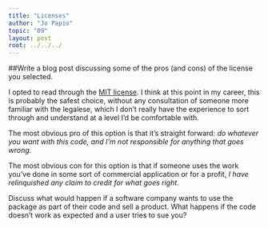 ```yaml
---
title: "Licenses"
author: "Jo Papio"
topic: "09"
layout: post
root: ../../../
---
```


##Write a blog post discussing some of the pros (and cons) of the license you selected. 

I opted to read through the [MIT license](https://www.r-project.org/Licenses/MIT). I think at this point in my career, this is probably the safest choice, without any consultation of someone more familiar with the legalese, which I don't really have the experience to sort through and understand at a level I'd be comfortable with.

The most obvious pro of this option is that it's straight forward: *do whatever you want with this code, and I'm not responsible for anything that goes wrong*.

The most obvious con for this option is that if someone uses the work you've done in some sort of commercial application or for a profit, *I have relinquished any claim to credit for what goes right*. 

Discuss what would happen if a software company wants to use the package as part of their code and sell a product. What happens if the code doesn't work as expected and a user tries to sue you?
